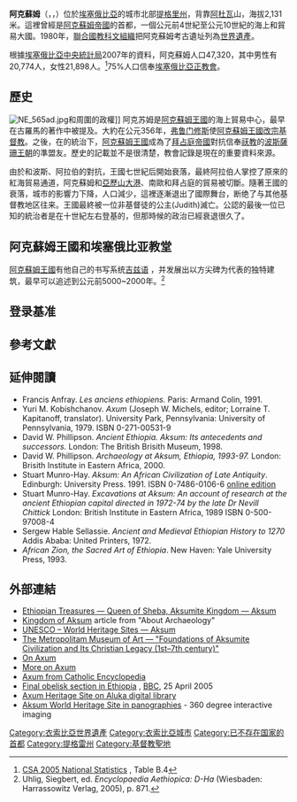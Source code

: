 {{Infobox World Heritage Site
|zh_name =阿克苏姆考古遗址
|site_img = File:Axum northern stelea park.jpg
|site_img_capt = 北石柱公園
|site_img_width =350px
|en_name = Aksum
|fr_name =Axoum
|country = {{ETH}}
|Region = 非洲
|criterion_c =(i)(iv)
|ID = 15
|rg_year =1980年 
|org_url = http://whc.unesco.org/en/list/15
|map_width = 250
|locmapin  = Ethiopia
|relief      = 1
|latitude    = 14.13019
|longitude   = 38.71861	
|Coor = {{coord|14|07|48.684|N|38|43|6.996|E|region:ET_type:city|display=inline,title}}
}}

'''阿克蘇姆'''（{{lang-en|Axum或Aksum}}，{{lang-ti|ኣኽሱም}}{{IPA|/axsum/}}，{{lang-am|አክሱም}}{{IPA|/aksum/}}）位於[[埃塞俄比亞|埃塞俄比亞]]的城市北部[[提格里州|提格里州]]，背靠[[阿杜瓦|阿杜瓦]]山，海拔2,131米。這裡曾經是[[阿克蘇姆帝國|阿克蘇姆帝國]]的首都，一個公元前4世紀至公元10世紀的海上和貿易大國。1980年，[[聯合國教育、科學及文化組織|聯合國教科文組織]]把阿克蘇姆考古遺址列為[[世界遺產|世界遺產]]。

根據[[埃塞俄比亞中央統計局|埃塞俄比亞中央統計局]]2007年的資料，阿克蘇姆人口47,320，其中男性有20,774人，女性21,898人。<ref>[http://www.csa.gov.et/text_files/2005_national_statistics.htm CSA 2005 National Statistics] {{Wayback|url=http://www.csa.gov.et/text_files/2005_national_statistics.htm |date=20181225174752 }}, Table B.4</ref>75%人口信奉[[埃塞俄比亞正教會|埃塞俄比亞正教會]]。

==歷史==
{{Main|阿克蘇姆帝國}}
[[File:NE_565ad.jpg|thumb]]和周圍的政權]]
阿克苏姆是[[阿克蘇姆帝國|阿克蘇姆王國]]的海上貿易中心，最早在古羅馬的著作中被提及。大約在公元356年，[[弗鲁门修斯|弗鲁门修斯]]使[[阿克蘇姆帝國|阿克蘇姆王國]][[改宗|改宗]][[基督教|基督教]]。之後，在{{link-en|卡莱布|kaleb}}的統治下，[[阿克蘇姆帝國|阿克蘇姆王國]]成為了[[拜占庭帝國|拜占庭帝國]]對抗信奉[[祆教|祆教]]的[[波斯|波斯]][[薩珊王朝|薩珊王朝]]的準盟友。歷史的記載並不是很清楚，教會記錄是現在的重要資料來源。

由於和波斯、阿拉伯的對抗，王國七世紀后開始衰落，最終阿拉伯人掌控了原來的紅海貿易通道，阿克蘇姆和[[亞歷山大港|亞歷山大港]]、南歐和拜占庭的貿易被切斷。隨著王國的衰落，城市的影響力下降，人口減少，這裡逐漸退出了國際舞台，断绝了与其他基督教地区往来。王國最終被一位非基督徒的公主{{link-en|朱迪特|Gudit}}(Judith)滅亡。公認的最後一位已知的統治者是在十世紀左右登基的，但那時候的政治已經衰退很久了。

==阿克蘇姆王國和埃塞俄比亚教堂==
[[阿克蘇姆帝國|阿克蘇姆王國]]有他自己的书写系统[[吉兹语|吉兹语]] ，并发展出以方尖碑为代表的独特建筑，最早可以追述到公元前5000~2000年。<ref>Uhlig, Siegbert, ed. ''Encyclopaedia Aethiopica: D-Ha'' (Wiesbaden: Harrassowitz Verlag, 2005), p. 871.</ref>
==登录基准==
{{世界遗产基准|1|4}}

==參考文獻==
{{reflist}}

==延伸閱讀==
* Francis Anfray. ''Les anciens ethiopiens.'' Paris: Armand Colin, 1991.
* Yuri M. Kobishchanov. ''Axum'' (Joseph W. Michels, editor; Lorraine T. Kapitanoff, translator). University Park, Pennsylvania: University of Pennsylvania, 1979. ISBN 0-271-00531-9
* David W. Phillipson. ''Ancient Ethiopia. Aksum: Its antecedents and successors.'' London: The British Brisith Museum, 1998.
* David W. Phillipson. ''Archaeology at Aksum, Ethiopia, 1993-97.'' London: Brisith Institute in Eastern Africa, 2000.
* Stuart Munro-Hay. ''Aksum: An African Civilization of Late Antiquity''. Edinburgh: University Press. 1991. ISBN 0-7486-0106-6 [http://users.vnet.net/alight/aksum/mhak1.html online edition] {{Wayback|url=http://users.vnet.net/alight/aksum/mhak1.html |date=20050908055649 }}
* Stuart Munro-Hay. ''Excavations at Aksum: An account of research at the ancient Ethiopian capital directed in 1972-74 by the late Dr Nevill Chittick'' London: British Institute in Eastern Africa, 1989 ISBN 0-500-97008-4
* Sergew Hable Sellassie. ''Ancient and Medieval Ethiopian History to 1270''  Addis Ababa:  United Printers, 1972.
* ''African Zion, the Sacred Art of Ethiopia''. New Haven:  Yale University Press, 1993.

==外部連結==
{{wikivoyage}}
{{Commons|Aksum}}
{{Wikisource1911Enc|Axum}}
* [https://web.archive.org/web/20100323055136/http://www.ethiopiantreasures.toucansurf.com/pages/aksum.htm Ethiopian Treasures — Queen of Sheba, Aksumite Kingdom — Aksum]
* [http://archaeology.about.com/cs/africa/a/aksum.htm Kingdom of Aksum] {{Wayback|url=http://archaeology.about.com/cs/africa/a/aksum.htm |date=20110807145504 }} article from "About Archaeology"
* [http://whc.unesco.org/pg.cfm?cid=31&id_site=15 UNESCO – World Heritage Sites — Aksum] {{Wayback|url=http://whc.unesco.org/pg.cfm?cid=31&id_site=15 |date=20100413224846 }}
* [http://www.metmuseum.org/toah/hd/aksu_1/hd_aksu_1.htm  The Metropolitam Museum of Art — "Foundations of Aksumite Civilization and Its Christian Legacy (1st–7th century)"] {{Wayback|url=http://www.metmuseum.org/toah/hd/aksu_1/hd_aksu_1.htm |date=20100809052809 }}
* [http://www.ethiopiatravel.com/Axum_eng.htm On Axum] {{Wayback|url=http://www.ethiopiatravel.com/Axum_eng.htm |date=20100115031109 }}
* [http://www.selamta.net/axum.htm More on Axum] {{Wayback|url=http://www.selamta.net/axum.htm |date=20100210050957 }}
* [http://www.newadvent.org/cathen/02163a.htm Axum from Catholic Encyclopedia] {{Wayback|url=http://www.newadvent.org/cathen/02163a.htm |date=20100110133255 }}
* [http://news.bbc.co.uk/2/hi/africa/4472259.stm  Final obelisk section in Ethiopia] {{Wayback|url=http://news.bbc.co.uk/2/hi/africa/4472259.stm |date=20090906073631 }}, [[BBC|BBC]], 25 April 2005
* [https://archive.is/20121220172153/http://www.aluka.org/action/showCompilationPage?doi=10.5555/AL.CH.COMPILATION.HERITAGE-SITE.AXUM Axum Heritage Site on Aluka digital library]
* [https://archive.is/20121204155809/http://www.whtour.org/15 Aksum World Heritage Site in panographies] - 360 degree interactive imaging

{{埃塞俄比亚世界遗产}}

[[Category:衣索比亞世界遺產|Category:衣索比亞世界遺產]]
[[Category:衣索比亞城市|Category:衣索比亞城市]]
[[Category:已不存在国家的首都|Category:已不存在国家的首都]]
[[Category:提格雷州|Category:提格雷州]]
[[Category:基督教聖地|Category:基督教聖地]]